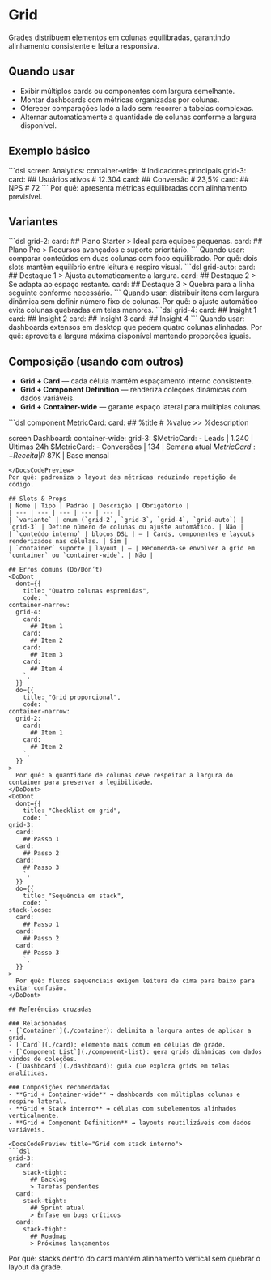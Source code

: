# Grid
Grades distribuem elementos em colunas equilibradas, garantindo alinhamento consistente e leitura responsiva.

## Quando usar
- Exibir múltiplos cards ou componentes com largura semelhante.
- Montar dashboards com métricas organizadas por colunas.
- Oferecer comparações lado a lado sem recorrer a tabelas complexas.
- Alternar automaticamente a quantidade de colunas conforme a largura disponível.

## Exemplo básico
<DocsCodePreview title="Grid com métricas em três colunas">
```dsl
screen Analytics:
  container-wide:
    # Indicadores principais
    grid-3:
      card:
        ## Usuários ativos
        # 12.304
      card:
        ## Conversão
        # 23,5%
      card:
        ## NPS
        # 72
```
</DocsCodePreview>
Por quê: apresenta métricas equilibradas com alinhamento previsível.

## Variantes
<DocsCodePreview title="Grid-2 para comparações">
```dsl
grid-2:
  card:
    ## Plano Starter
    > Ideal para equipes pequenas.
  card:
    ## Plano Pro
    > Recursos avançados e suporte prioritário.
```
</DocsCodePreview>
Quando usar: comparar conteúdos em duas colunas com foco equilibrado.
Por quê: dois slots mantêm equilíbrio entre leitura e respiro visual.

<DocsCodePreview title="Grid-auto para coleções flexíveis">
```dsl
grid-auto:
  card:
    ## Destaque 1
    > Ajusta automaticamente a largura.
  card:
    ## Destaque 2
    > Se adapta ao espaço restante.
  card:
    ## Destaque 3
    > Quebra para a linha seguinte conforme necessário.
```
</DocsCodePreview>
Quando usar: distribuir itens com largura dinâmica sem definir número fixo de colunas.
Por quê: o ajuste automático evita colunas quebradas em telas menores.

<DocsCodePreview title="Grid-4 em telas amplas">
```dsl
grid-4:
  card:
    ## Insight 1
  card:
    ## Insight 2
  card:
    ## Insight 3
  card:
    ## Insight 4
```
</DocsCodePreview>
Quando usar: dashboards extensos em desktop que pedem quatro colunas alinhadas.
Por quê: aproveita a largura máxima disponível mantendo proporções iguais.

## Composição (usando com outros)
- **Grid + Card** — cada célula mantém espaçamento interno consistente.
- **Grid + Component Definition** — renderiza coleções dinâmicas com dados variáveis.
- **Grid + Container-wide** — garante espaço lateral para múltiplas colunas.

<DocsCodePreview title="Grid com componentes reutilizáveis">
```dsl
component MetricCard:
  card:
    ## %title
    # %value
    >> %description

screen Dashboard:
  container-wide:
    grid-3:
      $MetricCard:
        - Leads | 1.240 | Últimas 24h
      $MetricCard:
        - Conversões | 134 | Semana atual
      $MetricCard:
        - Receita | R$ 87K | Base mensal
```
</DocsCodePreview>
Por quê: padroniza o layout das métricas reduzindo repetição de código.

## Slots & Props
| Nome | Tipo | Padrão | Descrição | Obrigatório |
| --- | --- | --- | --- | --- |
| `variante` | enum (`grid-2`, `grid-3`, `grid-4`, `grid-auto`) | `grid-3` | Define número de colunas ou ajuste automático. | Não |
| `conteúdo interno` | blocos DSL | — | Cards, componentes e layouts renderizados nas células. | Sim |
| `container` suporte | layout | — | Recomenda-se envolver a grid em `container` ou `container-wide`. | Não |

## Erros comuns (Do/Don’t)
<DoDont
  dont={{
    title: "Quatro colunas espremidas",
    code: `
container-narrow:
  grid-4:
    card:
      ## Item 1
    card:
      ## Item 2
    card:
      ## Item 3
    card:
      ## Item 4
    `,
  }}
  do={{
    title: "Grid proporcional",
    code: `
container-narrow:
  grid-2:
    card:
      ## Item 1
    card:
      ## Item 2
    `,
  }}
>
  Por quê: a quantidade de colunas deve respeitar a largura do container para preservar a legibilidade.
</DoDont>
<DoDont
  dont={{
    title: "Checklist em grid",
    code: `
grid-3:
  card:
    ## Passo 1
  card:
    ## Passo 2
  card:
    ## Passo 3
    `,
  }}
  do={{
    title: "Sequência em stack",
    code: `
stack-loose:
  card:
    ## Passo 1
  card:
    ## Passo 2
  card:
    ## Passo 3
    `,
  }}
>
  Por quê: fluxos sequenciais exigem leitura de cima para baixo para evitar confusão.
</DoDont>

## Referências cruzadas

### Relacionados
- [`Container`](./container): delimita a largura antes de aplicar a grid.
- [`Card`](./card): elemento mais comum em células de grade.
- [`Component List`](./component-list): gera grids dinâmicas com dados vindos de coleções.
- [`Dashboard`](./dashboard): guia que explora grids em telas analíticas.

### Composições recomendadas
- **Grid + Container-wide** → dashboards com múltiplas colunas e respiro lateral.
- **Grid + Stack interno** → células com subelementos alinhados verticalmente.
- **Grid + Component Definition** → layouts reutilizáveis com dados variáveis.

<DocsCodePreview title="Grid com stack interno">
```dsl
grid-3:
  card:
    stack-tight:
      ## Backlog
      > Tarefas pendentes
  card:
    stack-tight:
      ## Sprint atual
      > Ênfase em bugs críticos
  card:
    stack-tight:
      ## Roadmap
      > Próximos lançamentos
```
</DocsCodePreview>
Por quê: stacks dentro do card mantêm alinhamento vertical sem quebrar o layout da grade.
